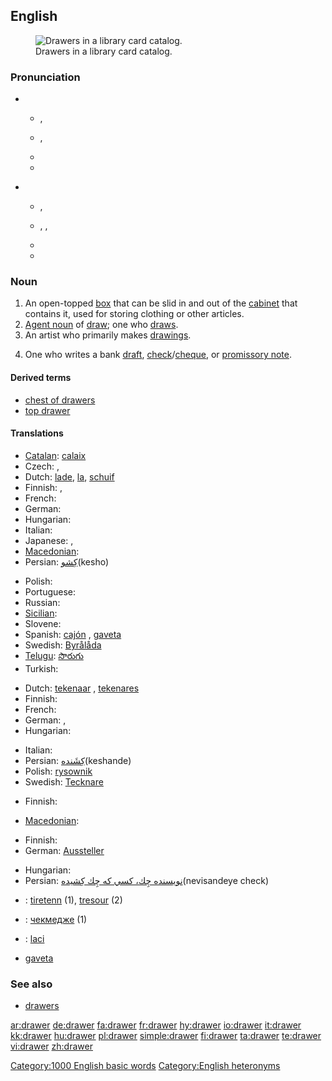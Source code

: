 {{wikipedia}}
==English==
[[Image:Schlagwortkatalog.jpg|thumb|right|Drawers in a library card catalog.]]

===Pronunciation===
* {{qualifier|box}}
** {{a|UK}} {{IPA|/dɹɔː(ɹ)/}}, {{SAMPA|/drO:(ə)(r)}}
** {{a|US}} {{IPA|/dɹɔɹ/}}, {{SAMPA|/drOr//}}
** {{audio|en-us-drawer.ogg|Audio (US)}}
** {{rhymes|ɔː(r)}}

* {{qualifier|person}}
** {{a|UK}} {{IPA|/ˈdɹɔː.ə(ɹ)/}}, {{SAMPA|/"drO:.@(r)/}}
** {{a|US}} {{enPR|drô'ər}}, {{IPA|/ˈdɹɑ.ɚ/|/ˈdɹɔ.ɚ/|/ˈdɹɔɹɚ/}}, {{SAMPA|/"drA@`/|/"drO@`/|drOr@`}}
** {{audio|en-us-drawer-one_who_draws.ogg|Audio (US)}}
** {{rhymes|ɔːə(r)}}

===Noun===
{{en-noun}}

# An open-topped [[box]] that can be slid in and out of the [[cabinet]] that contains it, used for storing clothing or other articles.
# [[agent noun|Agent noun]] of [[draw]]; one who [[draw]]s.
# An artist who primarily makes [[drawing]]s.
# {{banking}} One who writes a bank [[draft]], [[check]]/[[cheque]], or [[promissory note]].

====Derived terms====
* [[chest of drawers]]
* [[top drawer]]<!--adjective: of highest importance-->

====Translations====
{{trans-top|open-topped box in a cabinet used for storing}}
* [[Catalan]]: [[calaix]] {{m}}
* Czech: {{t+|cs|zásuvka|f}}, {{t-|cs|šuplík|m}}
* Dutch: [[lade]], [[la]], {{qualifier|Flemish}} [[schuif]]
* Finnish: {{t+|fi|vetolaatikko}}, {{t+|fi|laatikko}}
* French: {{t+|fr|tiroir|m}}
* German: {{t+|de|Schublade|f}}
* Hungarian: {{t+|hu|fiók}}
* Italian: {{t+|it|cassetto|m}}
* Japanese: {{t|ja|引き出し|tr=hikidashi|sc=Jpan}}, {{t|ja|引出し|tr=hikidashi|sc=Jpan}}
* [[Macedonian]]: {{t|mk|фиока|f|tr=fióka|sc=Cyrl}}
* Persian: [[كِشو]](kesho)
{{trans-mid}}
* Polish: {{t+|pl|szuflada|f}}
* Portuguese: {{t+|pt|gaveta|f}}
* Russian: {{t+|ru|ящик|m|sc=Cyrl}}
* [[Sicilian]]: {{t+|scn|casciuni|m|xs=Sicilian}}
* Slovene: {{t+|sl|predal|m}}
* Spanish: [[cajón]] {{m}}, [[gaveta]] {{f}} {{qualifier|Cuba|Spain's Canary Islands|Venezuela}}
* Swedish: [[Byrålåda]]
* [[Telugu]]: [[సొరుగు]]
* Turkish: {{t|tr|çekmece}}
{{trans-bottom}}

{{trans-top|one who draws something}}
* Dutch: [[tekenaar]] {{m}}, [[tekenares]] {{f}}
* Finnish: {{t-|fi|piirtäjä}}
* French: {{t+|fr|dessinateur|m}}
* German: {{t+|de|Zeichner|m}}, {{t+|de|Zeichnerin|f}}
* Hungarian: {{t-|hu|rajzoló}}
{{trans-mid}}
* Italian: {{t+|it|disegnatore|m}}
* Persian: [[كِشَنده]](keshande)
* Polish: [[rysownik]] {{m}}
* Swedish: [[Tecknare]] {{m}}
{{trans-bottom}}

{{trans-top|artist who primarily makes drawings}}
* Finnish: {{t-|fi|piirtäjä}}
{{trans-mid}}
* [[Macedonian]]: {{t|mk|цртач|m|tr=c'rtač|sc=Cyrl}}
{{trans-bottom}}

{{trans-top|one who writes a bank draft, check/cheque or promissory note}}
* Finnish: {{t-|fi|asettaja}}
* German: [[Aussteller]] {{m}}
{{trans-mid}}
* Hungarian: {{t-|hu|kiállító}}
* Persian: [[نويسنده چِك، كسي كه چِك كِشيده]](nevisandeye check)
{{trans-bottom}}

{{checktrans-top}}
* {{ttbc|Breton}}: [[tiretenn]] {{f}} (1), [[tresour]] {{m}} (2)
* {{ttbc|Bulgarian}}: [[чекмедже]] {{n}} (1)
* {{ttbc|Indonesian}}: [[laci]] <!-- not verified -->
* {{ttbc|Spanish}} [[gaveta]] {{f}} {{qualifier|Bolivia}} <!-- - I'm not sure "gaveta" is used in Bolivia (I think they use "cajón" as in most Spanish-speaking countries)-->
{{trans-bottom}}

===See also===
* [[drawers]]<!--underwear-->

[[Category:1000 English basic words]]
[[Category:English heteronyms]]

[[ar:drawer]]
[[de:drawer]]
[[fa:drawer]]
[[fr:drawer]]
[[hy:drawer]]
[[io:drawer]]
[[it:drawer]]
[[kk:drawer]]
[[hu:drawer]]
[[pl:drawer]]
[[simple:drawer]]
[[fi:drawer]]
[[ta:drawer]]
[[te:drawer]]
[[vi:drawer]]
[[zh:drawer]]